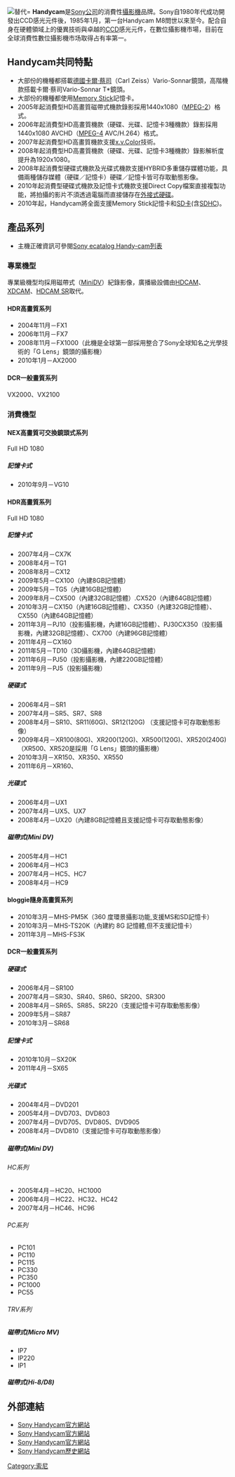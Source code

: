 [[File:Handycam.svg|替代=]]
'''Handycam'''是[[Sony|Sony公司]]的消費性[[攝影機|攝影機]]品牌。Sony自1980年代成功開發出CCD感光元件後，1985年1月，第一台Handycam M8問世以來至今。配合自身在硬體領域上的優異技術與卓越的[[CCD|CCD]]感光元件，在數位攝影機市場，目前在全球消費性數位攝影機市场取得占有率第一。
== Handycam共同特點 ==
*大部份的機種都搭載[[德國|德國]][[卡爾·蔡司|卡爾·蔡司]]（Carl Zeiss）Vario-Sonnar鏡頭，高階機款搭載卡爾·蔡司Vario-Sonnar T*鏡頭。
*大部份的機種都使用[[Memory_Stick|Memory Stick]]記憶卡。
*2005年起消費型HD高畫質磁帶式機款錄影採用1440x1080（[[MPEG-2|MPEG-2]]）格式。
*2006年起消費型HD高畫質機款（硬碟、光碟、記憶卡3種機款）錄影採用1440x1080 AVCHD（[[MPEG-4|MPEG-4]] AVC/H.264）格式。
*2007年起消費型HD高畫質機款支援[[xvYCC|x.v.Color]]技術。
*2008年起消費型HD高畫質機款（硬碟、光碟、記憶卡3種機款）錄影解析度提升為1920x1080。
*2008年起消費型硬碟式機款及光碟式機款支援HYBRID多重儲存媒體功能，具備兩種儲存媒體（硬碟／記憶卡）硬碟／記憶卡皆可存取動態影像。
* 2010年起消費型硬碟式機款及記憶卡式機款支援Direct Copy檔案直接複製功能，將拍攝的影片不須透過電腦而直接儲存在[[外接式硬碟|外接式硬碟]]。
* 2010年起，Handycam將全面支援Memory Stick記憶卡和[[SD卡|SD卡]](含[[SDHC|SDHC]])。

== 產品系列 ==
*主機正確資訊可參閱[https://web.archive.org/web/20080406130655/http://www.ecat.sony.co.jp/camera/handycam/index.cfm?B2=33 Sony ecatalog Handy-cam列表]
=== 專業機型 ===
專業級機型均採用磁帶式（[[MiniDV|MiniDV]]）紀錄影像，廣播級設備由[[HDCAM|HDCAM]]、[[XDCAM|XDCAM]]、[[HDCAM_SR|HDCAM SR]]取代。
==== HDR高畫質系列 ====
*2004年11月－FX1
*2006年11月－FX7
*2008年11月－FX1000（此機是全球第一部採用整合了Sony全球知名之光學技術的「G Lens」鏡頭的攝影機）
*2010年1月－AX2000

==== DCR一般畫質系列 ====
VX2000、VX2100

=== 消費機型 ===
====NEX高畫質可交換鏡頭式系列====
Full HD 1080
===== 記憶卡式 =====
*2010年9月－VG10

====HDR高畫質系列====
Full HD 1080
===== 記憶卡式 =====
*2007年4月－CX7K
*2008年4月－TG1
*2008年8月－CX12
*2009年5月－CX100（內建8GB記憶體）
*2009年5月－TG5（內建16GB記憶體）
*2009年8月－CX500（內建32GB記憶體）.CX520（內建64GB記憶體）
*2010年3月－CX150（內建16GB記憶體）、CX350（內建32GB記憶體）、CX550（內建64GB記憶體）
*2011年3月－PJ10（投影攝影機，內建16GB記憶體）、PJ30CX350（投影攝影機，內建32GB記憶體）、CX700（內建96GB記憶體）
*2011年4月－CX160
*2011年5月－TD10（3D攝影機，內建64GB記憶體）
*2011年6月－PJ50（投影攝影機，內建220GB記憶體）
*2011年9月－PJ5（投影攝影機）

===== 硬碟式 =====
*2006年4月－SR1
*2007年4月－SR5、SR7、SR8 
*2008年4月－SR10、SR11(60G)、SR12(120G) （支援記憶卡可存取動態影像）
*2009年4月－XR100(80G)、XR200(120G)、XR500(120G)、XR520(240G)（XR500、XR520是採用「G Lens」鏡頭的攝影機）
*2010年3月－XR150、XR350、XR550
*2011年6月－XR160、

===== 光碟式 =====
*2006年4月－UX1
*2007年4月－UX5、UX7 
*2008年4月－UX20（內建8GB記憶體且支援記憶卡可存取動態影像）

===== 磁帶式(Mini DV) =====
*2005年4月－HC1
*2006年4月－HC3
*2007年4月－HC5、HC7
*2008年4月－HC9

====bloggie隨身高畫質系列====
*2010年3月－MHS-PM5K（360 度環景攝影功能,支援MS和SD記憶卡）
*2010年3月－MHS-TS20K（內建約 8G 記憶體,但不支援記憶卡）
*2011年3月－MHS-FS3K

==== DCR一般畫質系列 ====
===== 硬碟式 =====
*2006年4月－SR100
*2007年4月－SR30、SR40、SR60、SR200、SR300
*2008年4月－SR65、SR85、SR220（支援記憶卡可存取動態影像）
*2009年5月－SR87
*2010年3月－SR68

===== 記憶卡式 =====
*2010年10月－SX20K
*2011年4月－SX65

===== 光碟式 =====
*2004年4月－DVD201
*2005年4月－DVD703、DVD803
*2007年4月－DVD705、DVD805、DVD905
*2008年4月－DVD810（支援記憶卡可存取動態影像）



===== 磁帶式(Mini DV) =====
====== HC系列 ======
*2005年4月－HC20、HC1000
*2006年4月－HC22、HC32、HC42
*2007年4月－HC46、HC96
====== PC系列 ======
*PC101
*PC110
*PC115
*PC330
*PC350
*PC1000
*PC55
====== TRV系列 ======
===== 磁帶式(Micro MV) =====
*IP7
*IP220
*IP1
===== 磁帶式(Hi-8/D8) =====

== 外部連結 ==
* [http://www.sony.jp/products/Consumer/handycam Sony Handycam官方網站]{{Wayback|url=http://www.sony.jp/products/Consumer/handycam |date=20070119011134 }}{{ja}}
* [https://web.archive.org/web/20070617081605/http://www.sonystyle.com.hk/ss/product/handycam/index.jsp Sony Handycam官方網站]{{zh-hk}}
* [https://web.archive.org/web/20070618111805/http://www.sonystyle.com.tw/handycam/ Sony Handycam官方網站]{{zh-tw}}
* [http://www.sony.jp/products/Consumer/handycam/INFO/history/index.html Sony Handycam歷史網站]{{Wayback|url=http://www.sony.jp/products/Consumer/handycam/INFO/history/index.html |date=20070106094101 }}{{ja}}


{{Sony品牌}}

[[Category:索尼|Category:索尼]]